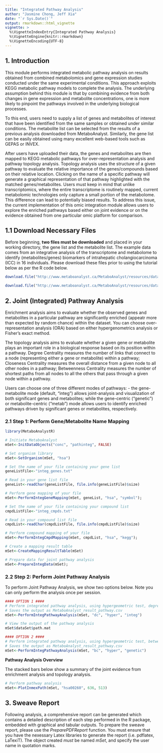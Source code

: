 ```yaml
---
title: "Integrated Pathway Analysis"
author: "Jasmine Chong, Jeff Xia"
date: "`r Sys.Date()`"
output: rmarkdown::html_vignette
vignette: >
  %\VignetteIndexEntry{Integrated Pathway Analysis}
  %\VignetteEngine{knitr::rmarkdown}
  %\VignetteEncoding{UTF-8}
---
```


## 1. Introduction

This module performs integrated metabolic pathway analysis on results obtained from combined metabolomics and gene expression studies conducted under the same experimental conditions. This approach exploits KEGG metabolic pathway models to complete the analysis. The underlying assumption behind this module is that by combining evidence from both changes in gene expression and metabolite concentrations, one is more likely to pinpoint the pathways involved in the underlying biological processes. 

To this end, users need to supply a list of genes and metabolites of interest that have been identified from the same samples or obtained under similar conditions. The metabolite list can be selected from the results of a previous analysis downloaded from MetaboAnalyst. Similarly, the gene list can be easily obtained using many excellent web-based tools such as GEPAS or INVEX. 

After users have uploaded their data, the genes and metabolites are then mapped to KEGG metabolic pathways for over-representation analysis and pathway topology analysis. Topology analysis uses the structure of a given pathway to evaluate the relative importance of the genes/compounds based on their relative location. Clicking on the name of a specific pathway will generate a graphical representation of that pathway highlighted with the matched genes/metabolites. Users must keep in mind that unlike transcriptomics, where the entire transcriptome is routinely mapped, current metabolomic technologies only capture a small portion of the metabolome. This difference can lead to potentially biased results. To address this issue, the current implementation of this omic integration module allows users to explore the enriched pathways based either on joint evidence or on the evidence obtained from one particular omic platform for comparison.

## 1.1 Download Necessary Files

Before beginning, **two files must be downloaded** and placed in your working directory, the gene list and the metabolite list. The example data comes from an integrative analysis of the transcriptome and metabolome to identify (metabolites/genes) biomarkers of intrahepatic cholangiocarcinoma (ICC) in 16 individuals. Please download these files prior to using the tutorial below as per the R code below.  

```r

download.file("http://www.metaboanalyst.ca/MetaboAnalyst/resources/data/integ_genes.txt", "integ_genes.txt", "curl")

download.file("http://www.metaboanalyst.ca/MetaboAnalyst/resources/data/integ_cmpds.txt", "integ_cmpds.txt", "curl")

```

## 2. Joint (Integrated) Pathway Analysis

Enrichment analysis aims to evaluate whether the observed genes and metabolites in a particular pathway are significantly enriched (appeatr more than expected by random chance) within the dataset. You can choose over-representation analysis (ORA) based on either hypergenometrics analysis or Fisher's exact method.

The topology analysis aims to evaluate whether a given gene or metabolite plays an important role in a biological response based on its position within a pathway. Degree Centrality measures the number of links that connect to a node (representing either a gene or metabolite) within a pathway; Closeness Centrality measures the overall distance from a given node to all other nodes in a pathway; Betweenness Centrality measures the number of shortest paths from all nodes to all the others that pass through a given node within a pathway.

Users can choose one of three different modes of pathways: - the gene-metabolite mode (default, "integ") allows joint-analysis and visualization of both significant genes and metabolites; while the gene-centric ("genetic") or metabolite-centric ("metab") mode allows users to identify enriched pathways driven by significant genes or metabolites, respectively.

### 2.1 Step 1: Perform Gene/Metabolite Name Mapping 

```r
library(MetaboAnalystR)

# Initiate MetaboAnalyst
mSet<-InitDataObjects("conc", "pathinteg", FALSE)

# Set organism library
mSet<-SetOrganism(mSet, "hsa")

# Set the name of your file containing your gene list
geneListFile<-"integ_genes.txt"

# Read in your gene list file
geneList<-readChar(geneListFile, file.info(geneListFile)$size)

# Perform gene mapping of your file
mSet<-PerformIntegGeneMapping(mSet, geneList, "hsa", "symbol");

# Set the name of your file containing your compound list
cmpdListFile<-"integ_cmpds.txt"

# Read in your compound list file
cmpdList<-readChar(cmpdListFile, file.info(cmpdListFile)$size)

# Perform compound mapping of your file
mSet<-PerformIntegCmpdMapping(mSet, cmpdList, "hsa", "kegg");

# Create a mapping result table
mSet<-CreateMappingResultTable(mSet)

# Prepare data for joint pathway analysis
mSet<-PrepareIntegData(mSet);

```

### 2.2 Step 2: Perform Joint Pathway Analysis 

To perform Joint Pathway Analysis, we show two options below. Note you can only perform the analysis once per session. 

```r
#### OPTION 1 ####
# Perform integrated pathway analysis, using hypergeometric test, degree centrality, and the gene-metabolite pathways
# Saves the output as MetaboAnalyst_result_pathway.csv
mSet<-PerformIntegPathwayAnalysis(mSet, "dc", "hyper", "integ")

# View the output of the pathway analysis
mSet$dataSet$path.mat

```

```r
#### OPTION 2 ####
# Perform integrated pathway analysis, using hypergeometric test, betweenness centrality, and gene-centric pathways 
# Saves the output as MetaboAnalyst_result_pathway.csv
mSet<-PerformIntegPathwayAnalysis(mSet, "bc", "hyper", "genetic")

```

**Pathway Analysis Overview**

The stacked bars below show a summary of the joint evidence from enrichment analysis and topology analysis.

```r
# Perform pathway analysis
mSet<-PlotInmexPath(mSet, "hsa00260", 636, 513)

```

## 3. Sweave Report

Following analysis, a comprehensive report can be generated which contains a detailed description of each step performed in the R package, embedded with graphical and tabular outputs. To prepare the sweave report, please use the *PreparePDFReport* function. You must ensure that you have the nexessary Latex libraries to generate the report (i.e. pdflatex, LaTexiT). The object created *must* be named *mSet*, and specify the user name in quotation marks. 

